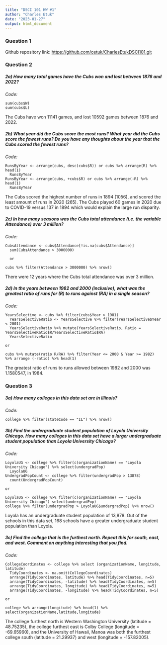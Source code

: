```yaml
---
title: "DSCI 101 HW #1"
author: "Charles Etuk"
date: "2023-01-27"
output: html_document
---
```

### Question 1
Github repository link: <https://github.com/cetuk/CharlesEtukDSCI101.git>


### Question 2
##### 2a) How many total games have the Cubs won and lost between 1876 and 2022?
_*Code:*_
```
sum(cubs$W)
sum(cubs$L)
```  
The Cubs have won 11141 games, and lost 10592 games between 1876 and 2022.


##### 2b) What year did the Cubs score the most runs? What year did the Cubs score the fewest runs? Do you have any thoughts about the year that the Cubs scored the fewest runs?
_*Code:*_
```  
RunsByYear <- arrange(cubs, desc(cubs$R)) or cubs %>% arrange(R) %>% head(1)
  RunsByYear
RunsByYear <- arrange(cubs, +cubs$R) or cubs %>% arrange(-R) %>% head(1)
  RunsByYear 
```
The Cubs scored the highest number of runs in 1894 (1056), and scored the least amount of runs in 2020 (265). The Cubs played 60 games in 2020 due to COVID-19 versus 137 in 1894 which would explain the large run disparity.


##### 2c) In how many seasons was the Cubs total attendance (i.e. the variable Attendance) over 3 million?
_*Code:*_
```
CubsAttendance <- cubs$Attendance[!is.na(cubs$Attendance)]
  sum(CubsAttendance > 3000000) 
  
  or 
  
cubs %>% filter(Attendance > 3000000) %>% nrow()
```
There were 12 years where the Cubs total attendance was over 3 million.


##### 2d) In the years between 1982 and 2000 (inclusive), what was the greatest ratio of runs for (R) to runs against (RA) in a single season?
_*Code:*_
```
YearsSelective <- cubs %>% filter(cubs$Year > 1981) 
  YearsSelectiveRatio <- YearsSelective %>% filter(YearsSelective$Year < 2001) 
  YearsSelectiveRatio %>% mutate(YearsSelectiveRatio, Ratio = YearsSelectiveRatio$R/YearsSelectiveRatio$RA)
  YearsSelectiveRatio
  
or 

cubs %>% mutate(ratio R/RA) %>% filter(Year <= 2000 & Year >= 1982) %>% arrange (-ratio) %>% head(1)
```
The greatest ratio of runs to runs allowed between 1982 and 2000 was 1.1580547, in 1984.


### Question 3
##### 3a) How many colleges in this data set are in Illinois?
_*Code:*_
```
college %>% filter(stateCode == "IL") %>% nrow()
```


##### 3b) Find the undergraduate student population of Loyola University Chicago. How many colleges in this data set have a larger undergraduate student population than Loyola University Chicago?
_*Code:*_
```
LoyolaUG <- college %>% filter(c(organizationName) == "Loyola University Chicago") %>% select(undergradPop) 
  LoyolaUG 
UndergradPopCount <- college %>% filter(undergradPop > 13878)
  count(UndergradPopCount)
  
or 

LoyolaUG <- college %>% filter(c(organizationName) == "Loyola University Chicago") select(undergradPop) 
college %>% filter(undergradPop > LoyolaUG$undergradPop) %>% nrow()
```
Loyola has an undergraduate student population of 13,878. Out of the schools in this data set, 168 schools have a greater undergraduate student population than Loyola.


##### 3c) Find the college that is the furthest north. Repeat this for south, east, and west. Comment on anything interesting that you find.
_*Code:*_
```
CollegeCoordinates <- college %>% select (organizationName, longitude, latitude)
  TidyCoordinates <- na.omit(CollegeCoordinates)
  arrange(TidyCoordinates, latitude) %>% head(TidyCoordinates, n=5)
  arrange(TidyCoordinates, -latitude) %>% head(TidyCoordinates, n=5)
  arrange(TidyCoordinates, longitude) %>% head(TidyCoordinates, n=5)
  arrange(TidyCoordinates, -longitude) %>% head(TidyCoordinates, n=5)
  
or 

college %>% arrange(longitude) %>% head(1) %>% select(organizationName,latitude,longitude)
``` 
The college furthest north is Western Washington University (latitude = 48.75235), the college furthest east is Colby College (longitude = -69.65960), and the University of Hawaii, Manoa was both the furthest college south (latitude = 21.29937) and west (longitude = -157.82005).
  
